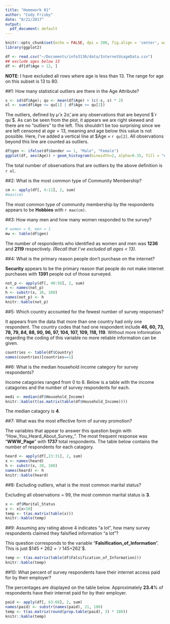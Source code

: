 ```yaml
---
title: "Homework 01"
author: "Cody Frisby"
date: "8/21/2017"
output:
  pdf_document: default
---
```


```r
knitr::opts_chunk$set(echo = FALSE, dpi = 200, fig.align = 'center', warning = F, message = F)
library(ggplot2)
```


```r
df <- read.csv("~/Documents/info3130/data/InternetUsageData.csv")
## exclude ages below 13
df <- df[df$Age > 12, ]
```

**NOTE**: I have excluded all rows where age is less than 13.  The range for age on this subset is 13 to 80.  


##1: How many statistical outliers are there in the Age Attribute?  


```r
s <- sd(df$Age); qu <- mean(df$Age) + (c(-s, s) * 2)
ol <- sum(df$Age <= qu[1] | df$Age >= qu[2])
```
  

The outliers, defined by $\hat \mu \pm 2 \hat \sigma$,  are any observations that are beyond $`r qu`$.  As can be seen from the plot, it appears we are right skewed and there are no "outliers" to the left.  This shouldn't be too surprising since we are left censored at $age = 13$, meaning and age below this value is not possible.  Here, I've added a vertical line at $Age = `r qu[2]`.  All observations beyond this line are counted as outliers.    


```r
df$gen <- ifelse(df$Gender == 1, "Male", "Female")
ggplot(df, aes(Age)) + geom_histogram(binwidth=2, alpha=0.35, fill = "#0099FF") + theme_bw() + xlab("Age") + ylab ("count") + theme(legend.title = element_blank()) + geom_vline(xintercept = qu[2], linetype = 3, col = "red")
```

  
The total number of observations that are outliers by the above definition is `r ol`.  

##2: What is the most common type of Community Membership?  

```r
cm <- apply(df[, 4:11], 2, sum)
#max(cm)
```

The most common type of community membership by the respondents appears to be **Hobbies** with `r max(cm)`.  

##3: How many men and how many women responded to the survey?  

```r
# women = 0, men = 1
mw <- table(df$gen)
```

The number of respondents who identified as women and men was **1236** and **2119** respectively.  *(Recall that I've excluded all ages < 13).*  

##4: What is the primary reason people don't purchase on the internet?  

**Security** appears to be the primary reason that people do not make internet purchases with **1391** people out of those surveyed.  

```r
not_p <- apply(df[, 40:58], 2, sum)
x <- names(not_p)
h <- substr(x, 16, 100)
names(not_p) <- h
knitr::kable(not_p)
```



##5: Which country accounted for the fewest number of survey responses?  

It appears from the data that more than one country had only one respondent.  The country codes that had one respondent include **46, 60, 73, 78, 79, 84, 88, 90, 96, 97, 104, 107, 109, 118, 119**.  Without more information regarding the coding of this variable no more reliable information can be given.  

```r
countries <- table(df$Country)
names(countries)[countries==1]
```


##6: What is the median household income category for survey respondents?  

Income catagories ranged from 0 to 8.  Below is a table with the income catagories and the number of survey respondents for each.  

```r
medi <- median(df$Household_Income)
knitr::kable(t(as.matrix(table(df$Household_Income))))
```  

The median catagory is **4**.  

##7: What was the most effective form of survey promotion?  

The variables that appear to answer this question begin with "How_You_Heard_About_Survey_".  The most frequent response was "**WWW_Page**" with **1737** total respondents.  The table below contains the number of respondents for each catagory.  

```r
heard <- apply(df[,23:31], 2, sum)
x <- names(heard)
h <- substr(x, 28, 100)
names(heard) <- h
knitr::kable(heard)
```


##8: Excluding outliers, what is the most common marital status?  

Excluding all observations = 99, the most common marital status is **3**.  

```r
x <- df$Marital_Status
x <- x[x<10]
temp <- t(as.matrix(table(x)))
knitr::kable(temp)
```


##9: Assuming any rating above 4 indicates "a lot", how many survey respondents claimed they falsified information "a lot"?  

This question corresponds to the variable "**Falsification_of_Information**".  This is just $145 + 262 = `r 145+262`$.  

```r
temp <- t(as.matrix(table(df$Falsification_of_Information)))
knitr::kable(temp)
```


##10: What percent of survey respondents have their internet access paid for by their employer?  

The percentages are displayed on the table below.  Approximately **23.4**% of respondents have their internet paid for by their employer.  

```r
paid <- apply(df[, 63:68], 2, sum)
names(paid) <- substr(names(paid), 21, 100)
temp <- t(as.matrix(round(prop.table(paid), 3) * 100))
knitr::kable(temp)
```


